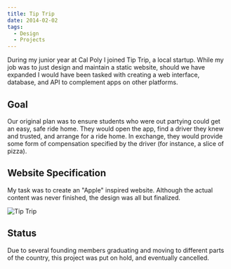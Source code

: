 ```yaml
---
title: Tip Trip
date: 2014-02-02
tags:
  - Design
  - Projects
---
```


During my junior year at Cal Poly I joined Tip Trip, a local startup. While my job was to just design and maintain a static website, should we have expanded I would have been tasked with creating a web interface, database, and API to complement apps on other platforms.

## Goal

Our original plan was to ensure students who were out partying could get an easy, safe ride home. They would open the app, find a driver they knew and trusted, and arrange for a ride home. In exchange, they would provide some form of compensation specified by the driver (for instance, a slice of pizza).

## Website Specification

My task was to create an "Apple" inspired website. Although the actual content was never finished, the design was all but finalized.

![Tip Trip](/images/posts/tip_trip.png)

## Status

Due to several founding members graduating and moving to different parts of the country, this project was put on hold, and eventually cancelled.
